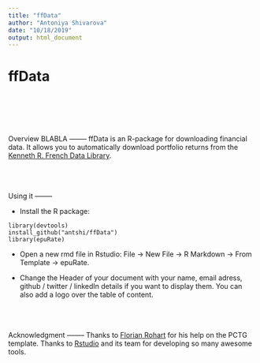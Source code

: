 ```yaml
---
title: "ffData"
author: "Antoniya Shivarova"
date: "10/18/2019"
output: html_document
---
```


ffData
===================

<br>
<br>

<br><br>
Overview BLABLA
--------
ffData is an R-package for downloading financial data. It allows you to automatically download portfolio returns from the [Kenneth R. French Data Library](https://mba.tuck.dartmouth.edu/pages/faculty/ken.french/data_library.html).

<br><br><br>
Using it
--------

- Install the R package:
```
library(devtools)
install_github("antshi/ffData")
library(epuRate)
```
- Open a new rmd file in Rstudio: File -> New File -> R Markdown -> From Template -> epuRate.

- Change  the Header of your document with your name, email adress, github / twitter / linkedIn details if you want to display them. You can also add a logo over the table of content.




<br><br><br>
Acknowledgment
--------
Thanks to [Florian Rohart](http://florian.rohart.free.fr/Professional_page/Home.html) for his help on the PCTG template. Thanks to [Rstudio](https://www.rstudio.com) and its team for developing so many awesome tools.

